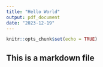 ---
title: "Hello World"
output: pdf_document
date: "2023-12-19"
---

```{r setup, include=FALSE}
knitr::opts_chunk$set(echo = TRUE)
```

## This is a markdown file


